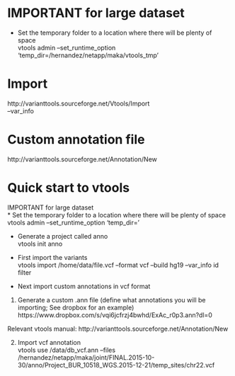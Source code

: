 # IMPORTANT for large dataset
* Set the temporary folder to a location where there will be plenty of space  
vtools admin --set_runtime_option 'temp_dir=/hernandez/netapp/maka/vtools_tmp'

# Import  
http://varianttools.sourceforge.net/Vtools/Import  
--var_info


# Custom annotation file  
http://varianttools.sourceforge.net/Annotation/New


# Quick start to vtools  
IMPORTANT for large dataset  
* Set the temporary folder to a location where there will be plenty of space  
vtools admin --set_runtime_option 'temp_dir=<folder location with large space>'  

* Generate a project called anno  
vtools init anno  
  
* First import the variants  
vtools import /home/data/file.vcf --format vcf --build hg19 --var_info id filter  
  
* Next import custom annotations in vcf format  
1. Generate a custom .ann file (define what annotations you will be importing; See dropbox for an example)  
https://www.dropbox.com/s/vqi6jcfrzj4bwhd/ExAc_r0p3.ann?dl=0  

Relevant vtools manual: http://varianttools.sourceforge.net/Annotation/New  

2. Import vcf annotation  
vtools use /data/db_vcf.ann --files /hernandez/netapp/maka/joint/FINAL.2015-10-30/anno/Project_BUR_10518_WGS.2015-12-21/temp_sites/chr22.vcf  

